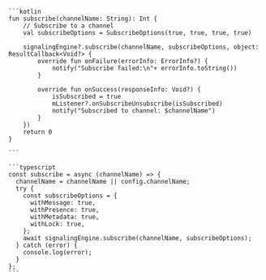 <PlatformWrapper platform='android'>

    ```kotlin
    fun subscribe(channelName: String): Int {
        // Subscribe to a channel
        val subscribeOptions = SubscribeOptions(true, true, true, true)

        signalingEngine?.subscribe(channelName, subscribeOptions, object: ResultCallback<Void?> {
            override fun onFailure(errorInfo: ErrorInfo?) {
                notify("Subscribe failed:\n"+ errorInfo.toString())
            }

            override fun onSuccess(responseInfo: Void?) {
                isSubscribed = true
                mListener?.onSubscribeUnsubscribe(isSubscribed)
                notify("Subscribed to channel: $channelName")
            }
        })
        return 0
    }

    ```

</PlatformWrapper>

<PlatformWrapper platform='ios'>


</PlatformWrapper>

<PlatformWrapper platform = 'web'>

    ```typescript
    const subscribe = async (channelName) => {
      channelName = channelName || config.channelName;
      try {
        const subscribeOptions = {
          withMessage: true,
          withPresence: true, 
          withMetadata: true,
          withLock: true,
        };
        await signalingEngine.subscribe(channelName, subscribeOptions);
      } catch (error) {
        console.log(error);
      }
    };
    ```

</PlatformWrapper>

